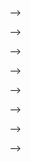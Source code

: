 <!-- # Setup and Installation {#setup} -->

<!-- Every part of this document can be run on any computer that has R installed -->

<!-- You can also follow along with the tutorial without running the individual steps yourself. In that case, [**you can move on to the next page where the tutorial actually begins**](#overview). -->

<!-- ## Option 1 - Run in the Cloud -->

<!-- If you do not currently have R and RStudio installed on your computer, you can run all of the code from your web browser one step at a time here: <a href="https://gesis.mybinder.org/binder/v2/gh/ries9112/Research-Paper-Example/0a23077a85848af214976c87d7d5d2472df700ee?filepath=Jupyter%2FCryptocurrency%20Research.ipynb" target="_blank">**this mobile friendly link**</a>. -->

<!-- This can take up to 30 seconds to load, and once it has you should see a page that looks like this: -->

<!-- ![](images/jupyter_notebook.png) -->

<!-- **From here, you can run the code one cell at a time:** -->

<!-- ![](images/jupyter_run_one_cell.png) -->

<!-- *You can also use `Shift` + `Enter` to run an individual code cell* -->

<!-- **Or run all code cells at once:** -->

<!-- ![](images/jupyter_run_all_cells.png) -->

<!-- **If you feel lost and are not familiar with Jupyter Notebooks, you can do a quick interactive walkthrough under *Help --\> User Interface Tour*:** -->

<!-- ![](images/user_interface_tour.png) -->

<!-- ## Option 2 - Run Locally -->

<!-- If you want to follow along from your own computer directly (recommended option), please follow the installation instructions below. Afterwards, you will be able to run the code. You only need to follow these instructions **once**. If you have followed these steps once already, [**skip ahead to the next section**](#overview). -->

<!-- ### Setup R -->

<!-- If you do not already have **R** and **R Studio** installed on your computer, you will need to: -->

<!-- 1.  [**Install R**](https://cran.revolutionanalytics.com/). -->

<!-- ![](images/r_install.png) -->

<!-- 2.  [**Install RStudio**](https://rstudio.com/products/rstudio/download/). This step is optional, but it is **very recommended** that you use an integrated development environment [(IDE)](https://en.wikipedia.org/wiki/Integrated_development_environment) like RStudio as you follow along, rather than just using the R console as it was installed in step 1 above. -->

<!-- ![](images/rstudio_install.png) -->

<!-- 3.  Once RStudio is installed, run the application on your computer and you are ready to run the code as it is shown below and in the rest of this document! -->

<!-- You can run your code directly through the **Console** (what you are prompted to write code into when RStudio boots up), or create a new document to save your code as you go along: ![](images/rstudio_new_file.PNG) -->

<!-- You will then be able to save your document with the .R extension on your computer and re-run your code line by line. -->

<!-- ### Installing and Loading Packages {#installing-and-loading-packages} -->

<!-- [ADD HERE] describe how to install packages, what they are, etc... like high-level version. -->

<!-- ```{r install_pacman, eval=F} -->
<!-- install.packages('pacman') -->
<!-- ``` -->

<!-- Load pacman: -->

<!-- ```{r load_pacman} -->
<!-- library(pacman) -->
<!-- ``` -->

<!-- Install other packages: -->

<!-- ```{r install_all_other_packages} -->
<!-- p_load('pins', 'skimr', 'DT', 'httr', 'jsonlite', # Data Exploration  -->
<!--        'tidyverse', 'tsibble', 'anytime', # Data Prep -->
<!--        'ggTimeSeries', 'gifski', 'av', 'magick', 'ggthemes', 'plotly', # Visualization -->
<!--        'ggpubr', 'ggforce', 'gganimate', 'transformr', # Visualization continued -->
<!--        'caret', 'doParallel', 'xgboost', 'gbm', 'deepnet', # Predictive Modeling -->
<!--        'hydroGOF') # Evaluate Model Performance -->
<!-- ``` -->
<!-- ***It is normal for this step to take a long time, as it will install every package you will need to follow along with the rest of the tutorial.*** The next time you run this command it would be much faster because it would skip installing the already installed packages. -->

<!-- Nice work! Now you have everything you need to [follow along with this example](#overview). -->

<!-- <!-- ### GitHub Repository (KEEP OR DEL?) --> -->

<!-- <!-- Because this document is produced through a free **C**ontinuous **I**ntegration (CI) tool called **GitHub Actions**, it is also really easy for anyone to use the same code on their own computer to produce this document using the latest available data (or even automate their own process). --> -->

<!-- <!-- If you wanted to render this document in its entirety yourself, here is how you would do it using the application RStudio: --> -->

<!-- <!-- 1.  Create a copy of the GitHub project on your own computer by clicking on the button in the top right of the user interface to create a **New Project**: <!-- [TODO - ADD SCREENSHOT] --> -->

<!-- <!-- 2.  Run the code **`install.packages('bookdown')`** to install the [**Bookdown**]{style="color: orange;"} package. --> -->

<!-- <!-- 3.  Now you can run this document you are currently seeing on your own computer by running the command **`bookdown::render_book('index.Rmd')`**, which should take about one hour to execute. Once it is finished, the results will update in the \*\*\_book\*\* folder, and you can view the document by clicking on any .html file contained within that folder. --> -->

<!-- <!--     -   You can find more information around using and editing the **bookdown** format here: https://bookdown.org/yihui/bookdown/introduction.html --> -->

<!-- <!--     - Feel free to open an **issue** on the GitHub Repository if you are running into any problems: https://github.com/ries9112/cryptocurrencyresearch-org/issues --> -->
